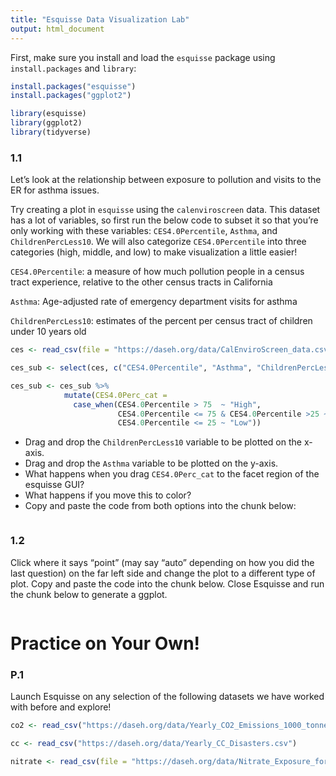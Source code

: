 ```yaml
---
title: "Esquisse Data Visualization Lab"
output: html_document
---
```


First, make sure you install and load the `esquisse` package using `install.packages` and `library`:

```r
install.packages("esquisse")
install.packages("ggplot2")
```

```r
library(esquisse)
library(ggplot2)
library(tidyverse)
```

### 1.1

Let's look at the relationship between exposure to pollution and visits to the ER for asthma issues.

Try creating a plot in `esquisse` using the `calenviroscreen` data. This dataset has a lot of variables, so first run the below code to subset it so that you're only working with these variables: `CES4.0Percentile`,  `Asthma`, and `ChildrenPercLess10`. We will also categorize `CES4.0Percentile` into three categories (high, middle, and low) to make visualization a little easier!

`CES4.0Percentile`: a measure of how much pollution people in a census tract experience, relative to the other census tracts in California

`Asthma`: Age-adjusted rate of emergency department visits for asthma

`ChildrenPercLess10`: estimates of the percent per census tract of children under 10 years old

```r
ces <- read_csv(file = "https://daseh.org/data/CalEnviroScreen_data.csv")

ces_sub <- select(ces, c("CES4.0Percentile", "Asthma", "ChildrenPercLess10"))

ces_sub <- ces_sub %>% 
            mutate(CES4.0Perc_cat = 
              case_when(CES4.0Percentile > 75  ~ "High", 
                        CES4.0Percentile <= 75 & CES4.0Percentile >25 ~ "Middle",
                        CES4.0Percentile <= 25 ~ "Low"))
```

-   Drag and drop the `ChildrenPercLess10` variable to be plotted on the x-axis.
-   Drag and drop the `Asthma` variable to be plotted on the y-axis.
-   What happens when you drag `CES4.0Perc_cat` to the facet region of the esquisse GUI?
-   What happens if you move this to color?
-   Copy and paste the code from both options into the chunk below:

```r

```

### 1.2

Click where it says "point" (may say "auto" depending on how you did the last question) on the far left side and change the plot to a different type of plot. Copy and paste the code into the chunk below. Close Esquisse and run the chunk below to generate a ggplot.

```r

```


# Practice on Your Own!

### P.1

Launch Esquisse on any selection of the following datasets we have worked with before and explore!

```r
co2 <- read_csv("https://daseh.org/data/Yearly_CO2_Emissions_1000_tonnes.csv")

cc <- read_csv("https://daseh.org/data/Yearly_CC_Disasters.csv")

nitrate <- read_csv(file = "https://daseh.org/data/Nitrate_Exposure_for_WA_Public_Water_Systems_byquarter_data.csv")

```

```r

```
